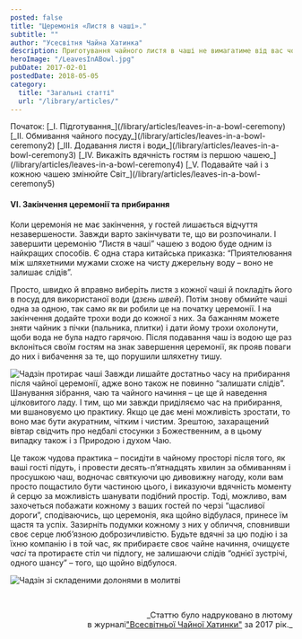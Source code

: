 ```yaml
---
posted: false
title: "Церемонія «Листя в чаші»."
subtitle: ""
author: "Усесвітня Чайна Хатинка"
description: Приготування чайного листя в чаші не вимагатиме від вас чогось особливого. Чай здебільшого за своєю формою буває трьох типів...
heroImage: "/LeavesInABowl.jpg"
pubDate: 2017-02-01
postedDate: 2018-05-05
category: 
  title: "Загальні статті"
  url: "/library/articles/"
---
```



<section class="next-page last-line">
  Початок:   
  [_І. Підготування_](/library/articles/leaves-in-a-bowl-ceremony)   
  [_ІІ. Обмивання чайного посуду_](/library/articles/leaves-in-a-bowl-ceremony2)   
  [_III. Додавання листя і води_](/library/articles/leaves-in-a-bowl-ceremony3)   
  [_IV. Викажіть вдячність гостям із першою чашею_](/library/articles/leaves-in-a-bowl-ceremony4)   
  [_V. Подавайте чай і з кожною чашею змінюйте Світ_](/library/articles/leaves-in-a-bowl-ceremony5)
</section>

#### VI. Закінчення церемонії та прибирання

Коли церемонія не має закінчення, у гостей лишається відчуття незавершености. Завжди варто закінчувати те, що ви розпочинали. І завершити церемонію “Листя в чаші” чашею з водою буде одним із найкращих способів. Є одна стара китайська приказка: “Приятелювання між шляхетними мужами схоже на чисту джерельну воду – воно не залишає слідів”.

Просто, швидко й вправно виберіть листя з кожної чаші й покладіть його в посуд для використаної води (_дзєнь швей_). Потім знову обмийте чаші одна за одною, так само як ви робили це на початку церемонії. І на закінчення додайте трохи води до кожної з них. За бажанням можете зняти чайник з пічки (пальника, плитки) і дати йому трохи охолонути, щоби вода не була надто гарячою. Після подавання чаш із водою ще раз вклоніться своїм гостям на знак завершення церемонії, як прояв поваги до них і вибачення за те, що порушили шляхетну тишу.

<Image class="float-right" src={Image1} alt="Чадзін протирає чаші" /> Завжди лишайте достатньо часу на прибирання після чайної церемонії, адже воно також не повинно “залишати слідів”. Шанування зібрання, чаю та чайного начиння – це ще й наведення цілковитого ладу. І тим, що ми завжди приділяємо час на прибирання, ми вшановуємо цю практику. Якщо це дає мені можливість зростати, то воно має бути акуратним, чітким і чистим. Зрештою, захаращений вівтар свідчить про недбалі стосунки з Божественним, а в цьому випадку також і з Природою і духом Чаю.

Це також чудова практика – посидіти в чайному просторі після того, як ваші гості підуть, і провести десять-п’ятнадцять хвилин за обмиванням і просушкою чаш, водночас святкуючи цю дивовижну нагоду, коли вам просто пощастило бути частиною цього, і виказуючи вдячність моменту й серцю за можливість шанувати подібний простір. Тоді, можливо, вам захочеться побажати кожному з ваших гостей по черзі “щасливої дороги”, сподіваючись, що церемонія, яка щойно відбулася, принесе їм щастя та успіх. Зазирніть подумки кожному з них у обличчя, сповнивши своє серце люб’язною доброзичливістю. Будьте вдячні за цю подію і за їхню компанію і в той час, як прибираєте своє чайне начиння, очищуєте _часі_ та протираєте стіл чи підлогу, не залишаючи слідів “однієї зустрічі, одного шансу” – того, що щойно відбулося.

<Image class="align-center" src={Image2} alt="Чадзін зі складеними долонями в молитві" />

<p>&nbsp;</p>
<p align="right" style="font-size: 0.9rem;">_Статтю було надруковано в лютому<br />в журналі<a title="globalteahut.org" href="http://www.globalteahut.org/" target="_blank" rel="noopener">"Всесвітньої Чайної Хатинки"</a>&nbsp;за 2017 рік._</p>